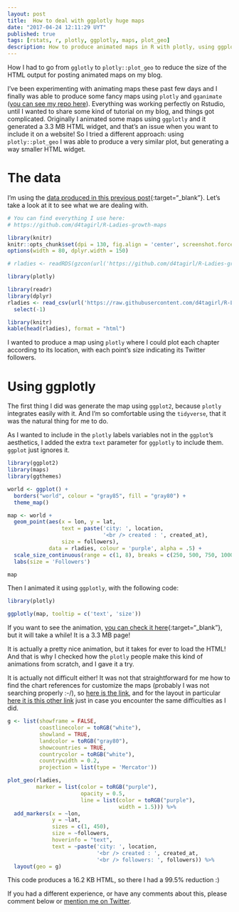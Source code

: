 ```yaml
---
layout: post
title:  How to deal with ggplotly huge maps
date: "2017-04-24 12:11:29 UYT"
published: true
tags: [rstats, r, plotly, ggplotly, maps, plot_geo]
description: How to produce animated maps in R with plotly, using ggplotly and plot_geo. While ggplotly is easier to use, it produces huge maps (using HTML widgets). Using plot_geo instead is incredibly more efficient.
---
```

How I had  to go from `gglotly` to `plotly::plot_geo` to reduce the size of the HTML output for posting animated maps on my blog.

<!--more-->
I've been experimenting with animating maps these past few days and I finally was able to produce some fancy maps using `plotly` and `gganimate` ([you can see my repo here](https://github.com/d4tagirl/R-Ladies-growth-maps)). Everything was working perfectly on Rstudio, until I wanted to share some kind of tutorial on my blog, and things got complicated. Originally I animated some maps using `ggplotly` and it generated a 3.3 MB HTML widget, and that's an issue when you want to include it on a website! So I tried a different approach: using `plotly::plot_geo` I was able to produce a very similar plot, but generating a way smaller HTML widget.

# The data

I'm using the [data produced in this previous post]({% post_url 2017-04-20-how-to-fetch-twitter-users-with-r %}){:target="_blank"}. Let's take a look at it to see what we are dealing with.

```r
# You can find everything I use here:
# https://github.com/d4tagirl/R-Ladies-growth-maps

library(knitr)
knitr::opts_chunk$set(dpi = 130, fig.align = 'center', screenshot.force = FALSE, fig.height = 4, fig.cap = "")
options(width = 80, dplyr.width = 150)

# rladies <- readRDS(gzcon(url('https://github.com/d4tagirl/R-Ladies-growth-maps/raw/master/rladies.rds')))

library(plotly)
```

```r
library(readr)
library(dplyr)
rladies <- read_csv(url('https://raw.githubusercontent.com/d4tagirl/R-Ladies-growth-maps/master/rladies.csv')) %>% 
  select(-1)

library(knitr)
kable(head(rladies), format = "html")
```

I wanted to produce a map using `plotly` where I could plot each chapter according to its location, with each point's size indicating its Twitter followers. 

# Using ggplotly

The first thing I did was generate the map using `ggplot2`, because `plotly` integrates easily with it. And I'm so comfortable using the `tidyverse`, that it was the natural thing for me to do. 

As I wanted to include in the `plotly` labels variables not in the `ggplot`'s aesthetics, I added the extra `text` parameter for `ggplotly` to include them. `ggplot` just ignores it.

```r
library(ggplot2)
library(maps)
library(ggthemes)

world <- ggplot() +
  borders("world", colour = "gray85", fill = "gray80") +
  theme_map()

map <- world +
  geom_point(aes(x = lon, y = lat,
                 text = paste('city: ', location,
                              '<br /> created : ', created_at),
                 size = followers),
             data = rladies, colour = 'purple', alpha = .5) +
  scale_size_continuous(range = c(1, 8), breaks = c(250, 500, 750, 1000)) +
  labs(size = 'Followers')
```

```r
map
```

Then I animated it using `ggplotly`, with the following code:

```r
library(plotly)

ggplotly(map, tooltip = c('text', 'size'))
```

If you want to see the animation, [you can check it here]({% post_url 2017-04-24-huge-ggplotly-map %}){:target="_blank"}, but it will take a while! It is a 3.3 MB page!

It is actually a pretty nice animation, but it takes for ever to load the HTML! And that is why I checked how the `plotly` people make this kind of animations from scratch, and I gave it a try.

It is actually not difficult either! It was not that straightforward for me how to find the chart references for customize the maps (probably I was not searching properly :-/), so [here is the link](https://plot.ly/r/reference/), and for the layout in particular [here it is this other link](https://plot.ly/r/reference/#layout-geo/) just in case you encounter the same difficulties as I did.

```r
g <- list(showframe = FALSE,
          coastlinecolor = toRGB("white"),
          showland = TRUE,
          landcolor = toRGB("gray80"),
          showcountries = TRUE,
          countrycolor = toRGB("white"),
          countrywidth = 0.2,
          projection = list(type = 'Mercator'))

plot_geo(rladies,
         marker = list(color = toRGB("purple"),
                       opacity = 0.5,
                       line = list(color = toRGB("purple"),
                                   width = 1.5))) %>%
  add_markers(x = ~lon,
              y = ~lat,
              sizes = c(1, 450),
              size = ~followers,
              hoverinfo = "text",
              text = ~paste('city: ', location,
                            '<br /> created : ', created_at,
                            '<br /> followers: ', followers)) %>%
  layout(geo = g)
```

This code produces a 16.2 KB HTML, so there I had a 99.5% reduction :)

If you had a different experience, or have any comments about this, please comment below or [mention me on Twitter](https://twitter.com/intent/tweet?user_id=114258616).
